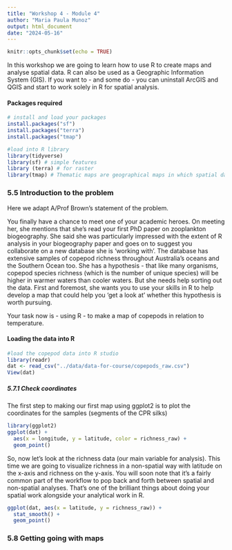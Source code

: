 ```yaml
---
title: "Workshop 4 - Module 4"
author: "Maria Paula Munoz"
output: html_document
date: "2024-05-16"
---
```


```r
knitr::opts_chunk$set(echo = TRUE)
```

In this workshop we are going to learn how to use R to create maps and analyse spatial data. 
R can also be used as a Geographic Information System (GIS). If you want to - and some do - you can uninstall ArcGIS and QGIS and start to work solely in R for spatial analysis. 

#### Packages required

```r
# install and load your packages
install.packages("sf") 
install.packages("terra")
install.packages("tmap")
```

```r
#load into R library
library(tidyverse)
library(sf) # simple features
library (terra) # for raster
library(tmap) # Thematic maps are geographical maps in which spatial data distributions are visualized
```


### 5.5 Introduction to the problem
Here we adapt A/Prof Brown’s statement of the problem. 

You finally have a chance to meet one of your academic heroes. On meeting her, she mentions that she’s read your first PhD paper on zooplankton biogeography. She said she was particularly impressed with the extent of R analysis in your biogeography paper and goes on to suggest you collaborate on a new database she is ‘working with’.
The database has extensive samples of copepod richness throughout Australia’s oceans and the Southern Ocean too. She has a hypothesis - that like many organisms, copepod species richness (which is the number of unique species) will be higher in warmer waters than cooler waters. But she needs help sorting out the data.
First and foremost, she wants you to use your skills in R to help develop a map that could help you ‘get a look at’ whether this hypothesis is worth pursuing. 

Your task now is - using R - to make a map of copepods in relation to temperature. 

#### Loading the data into R
```r
#load the copepod data into R studio
library(readr)
dat <- read_csv("../data/data-for-course/copepods_raw.csv")
View(dat)
```

##### 5.7.1 Check coordinates
The first step to making our first map using ggplot2  is to plot the coordinates for the samples (segments of the CPR silks)

```r
library(ggplot2)
ggplot(dat) + 
  aes(x = longitude, y = latitude, color = richness_raw) +
  geom_point()
```

So, now let’s look at the richness data (our main variable for analysis). This time we are going to visualize richness in a non-spatial way with latitude on the x-axis and richness on the y-axis. 
You will soon note that it’s a fairly common part of the workflow to pop back and forth between spatial and non-spatial analyses. That’s one of the brilliant things about doing your spatial work alongside your analytical work in R.

```r
ggplot(dat, aes(x = latitude, y = richness_raw)) + 
  stat_smooth() + 
  geom_point()
```

### 5.8 Getting going with maps


```r

```


